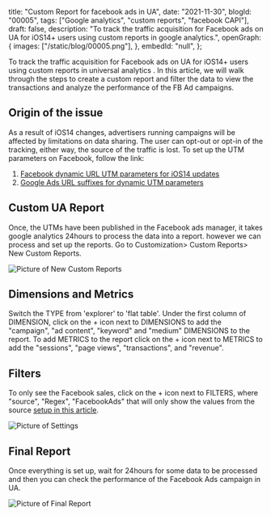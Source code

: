  title: "Custom Report for facebook ads in UA",
 date: "2021-11-30",
 blogId: "00005",
 tags: ["Google analytics", "custom reports", "facebook CAPI"],
 draft: false,
 description:
  "To track the traffic acquisition for Facebook ads on UA for iOS14+ users using custom reports in google analytics.",
 openGraph: {
  images: ["/static/blog/00005.png"],
 },
 embedId: "null",
};

<BlogHeader metadata={metadata} />

To track the traffic acquisition for Facebook ads on UA for iOS14+ users using custom reports in universal analytics . In this article, we will walk through the steps to create a custom report and filter the data to view the transactions and analyze the performance of the FB Ad campaigns.

## Origin of the issue

As a result of iOS14 changes, advertisers running campaigns will be affected by limitations on data sharing. The user can opt-out or opt-in of the tracking, either way, the source of the traffic is lost. To set up the UTM parameters on Facebook, follow the link:

1. [Facebook dynamic URL UTM parameters for iOS14 updates](/blog/facebook/facebook-dynamic-url-utm-parameters-for-ios14-updates)
2. [Google Ads URL suffixes for dynamic UTM parameters](/blog/google-ads/google-ads-url-suffixes-utm-for-dynamic-paramters)

## Custom UA Report

Once, the UTMs have been published in the Facebook ads manager, it takes google analytics 24hours to process the data into a report. however we can process and set up the reports. Go to Customization> Custom Reports> New Custom Reports.

![Picture of New Custom Reports](/static/blog/00005_1.png)

## Dimensions and Metrics

Switch the TYPE from 'explorer' to 'flat table'. Under the first column of DIMENSION, click on the + icon next to DIMENSIONS to add the "campaign", "ad content", "keyword" and "medium" DIMENSIONS to the report. To add METRICS to the report click on the + icon next to METRICS to add the "sessions", "page views", "transactions", and "revenue".

## Filters

To only see the Facebook sales, click on the + icon next to FILTERS, where "source", "Regex", "FacebookAds" that will only show the values from the source [setup in this article](/blog/facebook/facebook-dynamic-url-utm-parameters-for-ios14-updates).

![Picture of Settings](/static/blog/00005_2.png)

## Final Report

Once everything is set up, wait for 24hours for some data to be processed and then you can check the performance of the Facebook Ads campaign in UA.

![Picture of Final Report](/static/blog/00005_3.png)
